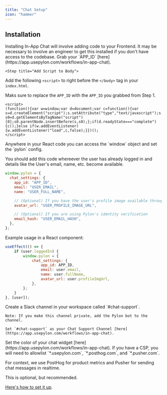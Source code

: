 ```yaml
---
title: "Chat Setup"
icon: "hammer"
---
```


## Installation

<Note>
  Installing In-App Chat will involve adding code to your Frontend. It may be
  necessary to involve an engineer to get this installed if you don't have
  access to the codebase.
</Note>

<Steps>
  <Step title="Getting Started">
Grab your `APP_ID` [here](https://app.usepylon.com/workflows/in-app-chat).
  </Step>

    <Step title="Add Script to Body">
Add the following `<script>` to right before the `</body>` tag in your `index.html`.

Maks sure to replace the `APP_ID` with the `APP_ID` you grabbed from Step 1. 
```markup
<script>
(function(){var w=window;var d=document;var c=function(){var s=d.createElement("script");s.setAttribute("type","text/javascript");s.setAttribute("async","true");s.setAttribute("src","https://widget.usepylon.com/widget/APP_ID");var s0=d.getElementsByTagName("script")[0];s0.parentNode.insertBefore(s,s0);};if(d.readyState==="complete"){c();}else if(w.addEventListener){w.addEventListener("load",c,false);}})();
</script>
```

  </Step>
  <Step title="Enable the Chat Widget">
Anywhere in your React code you can access the `window` object and set the `pylon` config.

You should add this code whereever the user has already logged in and details like the User's email, name, etc. become available.

```js
window.pylon = {
  chat_settings: {
    app_id: "APP_ID",
    email: "USER_EMAIL",
    name: "USER_FULL_NAME",

    // (Optional) If you have the user's profile image available through something like Auth0
    avatar_url: "USER_PROFILE_IMAGE_URL",

    // (Optional) If you are using Pylon's identity verification
    email_hash: "USER_EMAIL_HASH",
  },
};
```

Example usage in a React component:
```js
useEffect(() => {
    if (user.loggedIn) {
        window.pylon = {
            chat_settings: {
                app_id: APP_ID,
                email: user.email,
                name: user.fullName,
                avatar_url: user.profileImgUrl,
            },
        };
    }
}, [user]);
```
  </Step>

<Step title="Setup Chat Support Alerts Channel">
    Create a Slack channel in your workspace called `#chat-support`. 
    
    Note: If you make this channel private, add the Pylon bot to the channel.

    Set `#chat-support` as your Chat Support Channel [here](https://app.usepylon.com/workflows/in-app-chat).
</Step>

<Step title="Chat Widget Color">
  Set the color of your chat widget [here](https://app.usepylon.com/workflows/in-app-chat).
</Step>

<Step title="Content Security Policy">
  If you have a CSP, you will need to allowlist `*.usepylon.com`,
  `*.posthog.com`, and `*.pusher.com`. 
  
  For context, we use PostHog for product
  metrics and Pusher for sending chat messages in realtime.
</Step>

<Step title="Identity Verification">
  This is optional, but recommended.

  [Here's how to set it up](https://docs.usepylon.com/chat/id-verification).
</Step>

<Step title="All Done!">
</Step>
</Steps>

